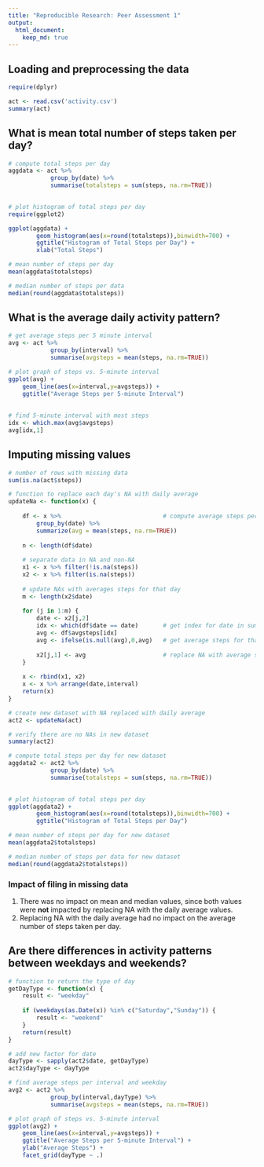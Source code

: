 ```yaml
---
title: "Reproducible Research: Peer Assessment 1"
output: 
  html_document:
    keep_md: true
---
```



## Loading and preprocessing the data
```r
require(dplyr)

act <- read.csv('activity.csv')
summary(act)


```


## What is mean total number of steps taken per day?
```r
# compute total steps per day
aggdata <- act %>% 
            group_by(date) %>% 
            summarise(totalsteps = sum(steps, na.rm=TRUE))
 

# plot histogram of total steps per day
require(ggplot2)

ggplot(aggdata) + 
        geom_histogram(aes(x=round(totalsteps)),binwidth=700) +
        ggtitle("Histogram of Total Steps per Day") +
        xlab("Total Steps")

# mean number of steps per day
mean(aggdata$totalsteps)

# median number of steps per data
median(round(aggdata$totalsteps))
```


## What is the average daily activity pattern?

```r

# get average steps per 5 minute interval
avg <- act %>% 
            group_by(interval) %>% 
            summarise(avgsteps = mean(steps, na.rm=TRUE))

# plot graph of steps vs. 5-minute interval
ggplot(avg) + 
    geom_line(aes(x=interval,y=avgsteps)) +
    ggtitle("Average Steps per 5-minute Interval")
    
 
# find 5-minute interval with most steps
idx <- which.max(avg$avgsteps)
avg[idx,1]

```



## Imputing missing values

```r
# number of rows with missing data
sum(is.na(act$steps))

# function to replace each day's NA with daily average
updateNa <- function(x) {
    
    df <- x %>%                             # compute average steps per day
        group_by(date) %>% 
        summarize(avg = mean(steps, na.rm=TRUE))
    
    n <- length(df$date)
    
    # separate data in NA and non-NA
    x1 <- x %>% filter(!is.na(steps))
    x2 <- x %>% filter(is.na(steps))
    
    # update NAs with averages steps for that day
    m <- length(x2$date)
 
    for (j in 1:m) {
        date <- x2[j,2]
        idx <- which(df$date == date)       # get index for date in summary dataframe
        avg <- df$avgsteps[idx]
        avg <- ifelse(is.null(avg),0,avg)   # get average steps for that date
        
        x2[j,1] <- avg                      # replace NA with average steps for that day
    }
    
    x <- rbind(x1, x2)
    x <- x %>% arrange(date,interval)
    return(x)
}

# create new dataset with NA replaced with daily average
act2 <- updateNa(act)

# verify there are no NAs in new dataset
summary(act2)

# compute total steps per day for new dataset
aggdata2 <- act2 %>% 
            group_by(date) %>% 
            summarise(totalsteps = sum(steps, na.rm=TRUE))
 

# plot histogram of total steps per day
ggplot(aggdata2) + 
        geom_histogram(aes(x=round(totalsteps)),binwidth=700) +
        ggtitle("Histogram of Total Steps per Day")

# mean number of steps per day for new dataset
mean(aggdata2$totalsteps)

# median number of steps per data for new dataset
median(round(aggdata2$totalsteps))

```
### Impact of filing in missing data
1. There was no impact on mean and median values, since both values were **not** impacted by replacing NA with the daily average values.
2. Replacing NA with the daily average had no impact on the average number of steps taken per day.

## Are there differences in activity patterns between weekdays and weekends?

```r

# function to return the type of day
getDayType <- function(x) {
    result <- "weekday"
    
    if (weekdays(as.Date(x)) %in% c("Saturday","Sunday")) {
        result <- "weekend"
    }
    return(result)
}

# add new factor for date    
dayType <- sapply(act2$date, getDayType)
act2$dayType <- dayType

# find average steps per interval and weekday
avg2 <- act2 %>% 
            group_by(interval,dayType) %>% 
            summarise(avgsteps = mean(steps, na.rm=TRUE))

# plot graph of steps vs. 5-minute interval
ggplot(avg2) + 
    geom_line(aes(x=interval,y=avgsteps)) +
    ggtitle("Average Steps per 5-minute Interval") +
    ylab("Average Steps") +
    facet_grid(dayType ~ .) 
    
    
```

